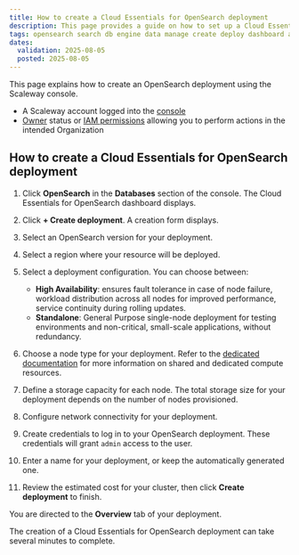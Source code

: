 ```yaml
---
title: How to create a Cloud Essentials for OpenSearch deployment
description: This page provides a guide on how to set up a Cloud Essentials for OpenSearch deployment using the Scaleway console.
tags: opensearch search db engine data manage create deploy dashboard api
dates:
  validation: 2025-08-05
  posted: 2025-08-05
---
```



This page explains how to create an OpenSearch deployment using the Scaleway console.

<Requirements />

- A Scaleway account logged into the [console](https://console.scaleway.com)
- [Owner](/iam/concepts/#owner) status or [IAM permissions](/iam/concepts/#permission) allowing you to perform actions in the intended Organization

## How to create a Cloud Essentials for OpenSearch deployment

1. Click **OpenSearch** in the **Databases** section of the console. The Cloud Essentials for OpenSearch dashboard displays.

2. Click **+ Create deployment**. A creation form displays.

3. Select an OpenSearch version for your deployment.

4. Select a region where your resource will be deployed.

5. Select a deployment configuration. You can choose between:

    - **High Availability**: ensures fault tolerance in case of node failure, workload distribution across all nodes for improved performance, service continuity during rolling updates.
    - **Standalone**: General Purpose single-node deployment for testing environments and non-critical, small-scale applications, without redundancy.

6. Choose a node type for your deployment. Refer to the [dedicated documentation](/opensearch/reference-content/shared-vs-dedicated-resources/) for more information on shared and dedicated compute resources.

7. Define a storage capacity for each node. The total storage size for your deployment depends on the number of nodes provisioned.

8. Configure network connectivity for your deployment.

9. Create credentials to log in to your OpenSearch deployment. These credentials will grant `admin` access to the user.

10. Enter a name for your deployment, or keep the automatically generated one.

11. Review the estimated cost for your cluster, then click **Create deployment** to finish.

You are directed to the **Overview** tab of your deployment.

<Message type="note">
The creation of a Cloud Essentials for OpenSearch deployment can take several minutes to complete.
</Message>
